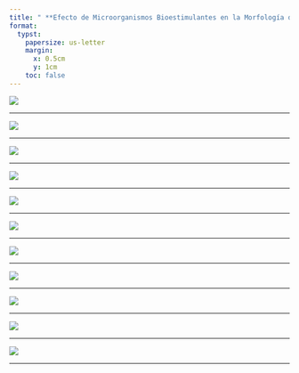 ```yaml
---
title: " **Efecto de Microorganismos Bioestimulantes en la Morfología de *Lactuca sativa* L. Bajo un Sistema de Raíz Flotante** "
format:
  typst:
    papersize: us-letter
    margin: 
      x: 0.5cm
      y: 1cm
    toc: false
---
```


![](/IMAGENES/1.png)

------------------------------------------------------------------------

![](/IMAGENES/2.png)

------------------------------------------------------------------------

![](/IMAGENES/3.png)

------------------------------------------------------------------------

![](/IMAGENES/4.png)

------------------------------------------------------------------------

![](/IMAGENES/5.png)

------------------------------------------------------------------------

![](/IMAGENES/6.png)

------------------------------------------------------------------------

![](/IMAGENES/7.png)

------------------------------------------------------------------------

![](/IMAGENES/8.png)

------------------------------------------------------------------------

![](/IMAGENES/9.png)

------------------------------------------------------------------------

![](/IMAGENES/10.png)

------------------------------------------------------------------------

![](/IMAGENES/11.png)

------------------------------------------------------------------------
